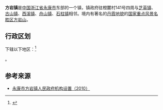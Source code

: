 {{中国乡级行政区|33/07/84/109/000
| 行政区全称 = 方岩镇
| 景观照片文件名 = 方岩.jpg
| 景观照片描述 = 方岩镇境内的[[方岩风景名胜区|方岩风景名胜区]]
| 汉语拼音 =
| 通用拼音 =
| 注音符號 =
| 其它标音类型1 =
| 其它标音1 =
| 其它标音类型2 =
| 其它标音2 =
| 其它语言类型1 =
| 其它语言地名1 =
| 其它语言类型2 =
| 其它语言地名2 =
| 上级行政区 = [[浙江省|浙江省]][[金华市|金华市]][[永康市|永康市]]
| 行政区类别 = [[镇|镇]]
| 地理坐标 =
| 总面积 = 
| 户籍人口 =
| 户籍人口年份 =
| 常住人口 = 
| 常住人口年份 =
| 人口密度 =
| 行政区划 = 
| 官方网站 =
| 政府驻地 = 方岩镇橙麓村141号
| 邮政编码 =
| 毗邻行政区 = [[芝英镇|芝英镇]]、[[古山镇|古山镇]]、[[西溪镇|西溪镇]]、[[舟山镇|舟山镇]]、[[石柱镇|石柱镇]]
| 位置图文件名 =
| 位置图描述 =
}}

'''方岩镇'''是[[中国|中国]][[浙江省|浙江省]][[永康市|永康市]]东部的一个镇，镇政府驻橙麓村141号四周与[[芝英镇|芝英镇]]、[[古山镇|古山镇]]、[[西溪镇|西溪镇]]、[[舟山镇|舟山镇]]、[[石柱镇|石柱镇]]相邻。境内有著名的[[丹霞地貌|丹霞地貌]]的[[国家重点风景名胜区|国家重点风景名胜区]][[方岩山|方岩山]]。

== 行政区划 ==

下辖以下地区：<ref>{{PRC admin/ref sgc|33/07/84/109/000}}</ref>

{{PRC admin/children|33/07/84/109/000}}。

== 参考来源 ==
*[http://www.yongkang.gov.cn/demo/Previewerlet?type=info&id=2010052400002 永康市方岩镇人民政府机构设置（2010）]
{{reflist}}

{{PRC admin/navcat|33/07/84/109/000}}